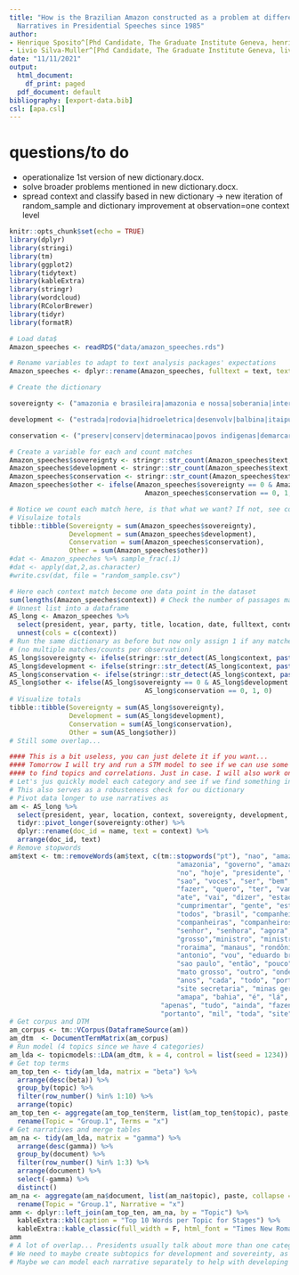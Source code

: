 ```yaml
---
title: "How is the Brazilian Amazon constructed as a problem at different levels? Amazonian
  Narratives in Presidential Speeches since 1985"
author:
- Henrique Sposito^[Phd Candidate, The Graduate Institute Geneva, henrique.sposito@graduateinstitute.ch]
- Livio Silva-Muller^[Phd Candidate, The Graduate Institute Geneva, livio.silva@graduateinstitute.ch]
date: "11/11/2021"
output:
  html_document:
    df_print: paged
  pdf_document: default
bibliography: [export-data.bib]
csl: [apa.csl]
---
```


# questions/to do

- operationalize 1st version of new dictionary.docx.
- solve broader problems mentioned in new dictionary.docx.
- spread context and classify based in new dictionary -> new iteration of random_sample and dictionary improvement at observation=one context level

```r
knitr::opts_chunk$set(echo = TRUE)
library(dplyr)
library(stringi)
library(tm)
library(ggplot2)
library(tidytext)
library(kableExtra)
library(stringr)
library(wordcloud)
library(RColorBrewer)
library(tidyr)
library(formatR)

# Load data$
Amazon_speeches <- readRDS("data/amazon_speeches.rds")
```

```r
# Rename variables to adapt to text analysis packages' expectations
Amazon_speeches <- dplyr::rename(Amazon_speeches, fulltext = text, text = ccontext)
```

```r
# Create the dictionary

sovereignty <- ("amazonia e brasileira|amazonia e nossa|soberania|interesse estrangeiro|ocupar|forcas armadas|patrimonio nacional|defesa|exercito|donoo|internacionalizar")

development <- ("estrada|rodovia|hidroeletrica|desenvolv|balbina|itaipu|incentivos fiscais|integra|zona franca|transamazonica|madeira|porto|madeireira|energia|estimulo|banco|hidreletrica|convenio|sede|fome|saude|hospital|escola|saneamento|social")

conservation <- ("preserv|conserv|determinacao|povos indigenas|demarcar|queimada|sustentav|meio ambiente|florest|protecao|proteg|renovavel|garantias ambientais|garantia ambiental|reduzir desmatamento|combate ao desmatamento|combater desmatamento|baixo carbono|limpa|direitosambientais")

# Create a variable for each and count matches
Amazon_speeches$sovereignty <- stringr::str_count(Amazon_speeches$text, paste0("(?i)", sovereignty))
Amazon_speeches$development <- stringr::str_count(Amazon_speeches$text, paste0("(?i)", development))
Amazon_speeches$conservation <- stringr::str_count(Amazon_speeches$text, paste0("(?i)", conservation))
Amazon_speeches$other <- ifelse(Amazon_speeches$sovereignty == 0 & Amazon_speeches$development == 0 & 
                                  Amazon_speeches$conservation == 0, 1, 0)

# Notice we count each match here, is that what we want? If not, see code chunk below.
# Visulaize totals
tibble::tibble(Sovereignty = sum(Amazon_speeches$sovereignty),
               Development = sum(Amazon_speeches$development),
               Conservation = sum(Amazon_speeches$conservation),
               Other = sum(Amazon_speeches$other))
#dat <- Amazon_speeches %>% sample_frac(.1)
#dat <- apply(dat,2,as.character)
#write.csv(dat, file = "random_sample.csv")
```

```r
# Here each context match become one data point in the dataset
sum(lengths(Amazon_speeches$context)) # Check the number of passages matched
# Unnest list into a dataframe
AS_long <- Amazon_speeches %>%
  select(president, year, party, title, location, date, fulltext, context) %>% 
  unnest(cols = c(context))
# Run the same dictionary as before but now only assign 1 if any matches and 0 if no matches
# (no multiple matches/counts per observation)
AS_long$sovereignty <- ifelse(stringr::str_detect(AS_long$context, paste0(sovereignty)), 1, 0)
AS_long$development <- ifelse(stringr::str_detect(AS_long$context, paste0(development)), 1, 0)
AS_long$conservation <- ifelse(stringr::str_detect(AS_long$context, paste0(conservation)), 1, 0)
AS_long$other <- ifelse(AS_long$sovereignty == 0 & AS_long$development == 0 & 
                                  AS_long$conservation == 0, 1, 0)
# Visualize totals
tibble::tibble(Sovereignty = sum(AS_long$sovereignty),
               Development = sum(AS_long$development),
               Conservation = sum(AS_long$conservation),
               Other = sum(AS_long$other))
# Still some overlap... 
```

```r
#### This is a bit useless, you can just delete it if you want...
#### Tomorrow I will try and run a STM model to see if we can use some of the metadata better
#### to find topics and correlations. Just in case. I will also work on dictionary further.
# Let's jus quickly model each category and see if we find something interesting
# This also serves as a robusteness check for ou dictionary
# Pivot data longer to use narratives as 
am <- AS_long %>%
  select(president, year, location, context, sovereignty, development, conservation, other) %>% 
  tidyr::pivot_longer(sovereignty:other) %>% 
  dplyr::rename(doc_id = name, text = context) %>%
  arrange(doc_id, text)
# Remove stopwords
am$text <- tm::removeWords(am$text, c(tm::stopwords("pt"), "nao", "amazonas",
                                          "amazonia", "governo", "amazonica", "ja", "aqui", "tambem",
                                          "no", "hoje", "presidente", "governador", "regiao", 
                                          "sao", "voces", "ser", "bem", "la", "so", "desta", "porque",
                                          "fazer", "quero", "ter", "vamos", "the", "of", "ha", "ai",
                                          "ate", "vai", "dizer", "estao", "it", "ver", "r", "	it",
                                          "cumprimentar", "gente", "estado", "querido", "queria",
                                          "todos", "brasil", "companheiro", "senhores",
                                          "companheiras", "companheiros", "companheira",
                                          "senhor", "senhora", "agora", "senhores", "senhoras", "caro",
                                          "grosso","ministro", "ministra", "josé", "pará", "acre",
                                          "roraima", "manaus", "rondônia", "ministros", "luiz", 
                                          "antonio", "vou", "eduardo braga", "rio de janeiro",
                                          "sao paulo", "então", "pouco", "pode", "sul", "norte", 
                                          "mato grosso", "outro", "onde", "discurso", "parte", 
                                          "anos", "cada", "todo", "porto velho", "visite site",
                                          "site secretaria", "minas gerais", "lula silva", "inácio", "lula",
                                          "amapa", "bahia", "é", "lá", "et", "in", "silva", "jose",
                                      "apenas", "tudo", "ainda", "fazendo", "sobre", "republica", 
                                      "portanto", "mil", "toda", "site", "pais"))
# Get corpus and DTM
am_corpus <- tm::VCorpus(DataframeSource(am))
am_dtm  <- DocumentTermMatrix(am_corpus)
# Run model (4 topics since we have 4 categories)
am_lda <- topicmodels::LDA(am_dtm, k = 4, control = list(seed = 1234))
# Get top terms
am_top_ten <- tidy(am_lda, matrix = "beta") %>%
  arrange(desc(beta)) %>%
  group_by(topic) %>%
  filter(row_number() %in% 1:10) %>%
  arrange(topic)
am_top_ten <- aggregate(am_top_ten$term, list(am_top_ten$topic), paste, collapse=", ") %>%
  rename(Topic = "Group.1", Terms = "x")
# Get narratives and merge tables
am_na <- tidy(am_lda, matrix = "gamma") %>%
  arrange(desc(gamma)) %>%
  group_by(document) %>%
  filter(row_number() %in% 1:3) %>%
  arrange(document) %>% 
  select(-gamma) %>% 
  distinct()
am_na <- aggregate(am_na$document, list(am_na$topic), paste, collapse = ", ") %>%
  rename(Topic = "Group.1", Narrative = "x") 
amm <- dplyr::left_join(am_top_ten, am_na, by = "Topic") %>%
  kableExtra::kbl(caption = "Top 10 Words per Topic for Stages") %>%
  kableExtra::kable_classic(full_width = F, html_font = "Times New Roman")
amm
# A lot of overlap... Presidents usually talk about more than one category in discourse (?!).
# We need to maybe create subtopics for development and sovereinty, as well as improve dictionary...
# Maybe we can model each narrative separately to help with developing a dictionary?
```
